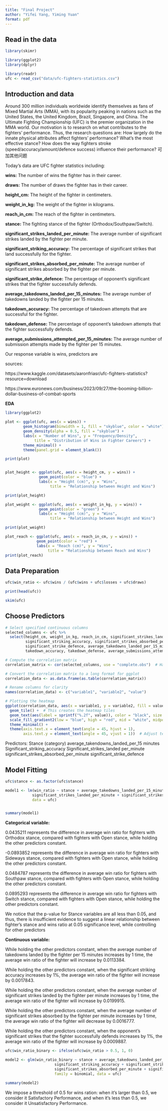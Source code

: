 ```yaml
---
title: "Final Project"
author: "Yifei Yang, Yiming Yuan"
format: pdf
---
```


## Read in the data

```r

library(skimr)

library(ggplot2)
library(dplyr)

library(readr)
ufc <- read_csv("data/ufc-fighters-statistics.csv")

```

## Introduction and data
Around 300 million individuals worldwide identify themselves as fans of Mixed Martial Arts (MMA), with its popularity peaking in nations such as the United States, the United Kingdom, Brazil, Singapore, and China. The Ultimate Fighting Championship (UFC) is the premier organization in the MMA world. Our motivation is to research on what contributes to the fighters' performance. Thus, the research questions are: How largely do the innate physical attributes affect fighters' performance? What's the most effective stance? How does the way fighters stroke (speed/accuracy/amount/defence success) influence their performance? 可加其他问题

Today's data are UFC fighter statistics including:

**wins:** The number of wins the fighter has in their career.

**draws:** The number of draws the fighter has in their career.

**height_cm:** The height of the fighter in centimeters.

**weight_in_kg:** The weight of the fighter in kilograms.

**reach_in_cm:** The reach of the fighter in centimeters.

**stance:** The fighting stance of the fighter (Orthodox/Southpaw/Switch).

**significant_strikes_landed_per_minute:** The average number of significant strikes landed by the fighter per minute.

**significant_striking_accuracy:** The percentage of significant strikes that land successfully for the fighter.

**significant_strikes_absorbed_per_minute:** The average number of significant strikes absorbed by the fighter per minute.

**significant_strike_defence:** The percentage of opponent's significant strikes that the fighter successfully defends.

**average_takedowns_landed_per_15_minutes:** The average number of takedowns landed by the fighter per 15 minutes.

**takedown_accuracy:** The percentage of takedown attempts that are successful for the fighter.

**takedown_defense:** The percentage of opponent's takedown attempts that the fighter successfully defends.

**average_submissions_attempted_per_15_minutes:** The average number of submission attempts made by the fighter per 15 minutes.

Our response variable is wins, predictors are 

sources:

https://www.kaggle.com/datasets/aaronfriasr/ufc-fighters-statistics?resource=download

https://www.euronews.com/business/2023/09/27/the-booming-billion-dollar-business-of-combat-sports

**EDA**

```r
library(ggplot2)

plot <- ggplot(ufc, aes(x = wins)) +
        geom_histogram(binwidth = 1, fill = "skyblue", color = "white") +
        geom_density(alpha = 0.5, fill = "skyblue") +
        labs(x = "Number of Wins", y = "Frequency/Density",
             title = "Distribution of Wins in Fighter Careers") +
        theme_minimal() +
        theme(panel.grid = element_blank())  

print(plot)


plot_height <- ggplot(ufc, aes(x = height_cm, y = wins)) +
               geom_point(color = "blue") +
               labs(x = "Height (cm)", y = "Wins", 
                    title = "Relationship between Height and Wins")

print(plot_height)

plot_weight <- ggplot(ufc, aes(x = weight_in_kg, y = wins)) +
               geom_point(color = "green") +
               labs(x = "Height (cm)", y = "Wins", 
                    title = "Relationship between Height and Wins")

print(plot_weight)

plot_reach <- ggplot(ufc, aes(x = reach_in_cm, y = wins)) +
              geom_point(color = "red") +
              labs(x = "Reach (cm)", y = "Wins", 
                   title = "Relationship between Reach and Wins")
print(plot_reach)

```
## Data Preparation

```r
ufc$win_ratio <- ufc$wins / (ufc$wins + ufc$losses + ufc$draws)

print(head(ufc))

skim(ufc)

```
## Choose Predictors

```r
# Select specified continuous columns
selected_columns <- ufc %>%
  select(height_cm, weight_in_kg, reach_in_cm, significant_strikes_landed_per_minute,
         significant_striking_accuracy, significant_strikes_absorbed_per_minute,
         significant_strike_defence, average_takedowns_landed_per_15_minutes,
         takedown_accuracy, takedown_defense, average_submissions_attempted_per_15_minutes, win_ratio)

# Compute the correlation matrix
correlation_matrix <- cor(selected_columns, use = "complete.obs")  # Handles NA by excluding

# Convert the correlation matrix to a long format for ggplot
correlation_data <- as.data.frame(as.table(correlation_matrix))

# Rename columns for clarity
names(correlation_data) <- c("variable1", "variable2", "value")

# Plotting the heatmap
ggplot(correlation_data, aes(x = variable1, y = variable2, fill = value)) +
  geom_tile() +  # This creates the heatmap tiles
  geom_text(aes(label = sprintf("%.2f", value)), color = "black", size = 3) +  # Adds text labels
  scale_fill_gradient2(low = "blue", high = "red", mid = "white", midpoint = 0, limit = c(-1,1), space = "Lab", name="Correlation") +
  theme_minimal() + 
  theme(axis.text.x = element_text(angle = 45, hjust = 1),
        axis.text.y = element_text(angle = 45, vjust = 1))  # Adjust text alignment if necessary

```

Predictors:
Stance (category)
average_takendowns_landed_per_15 minutes
Significant_striking_accuracy
Significant_strikes_landed per_minute
significant_strikes_absorbed_per_minute
significant_strike_defence

## Model Fitting

```r

ufc$stance <- as.factor(ufc$stance)

model1 <- lm(win_ratio ~ stance + average_takedowns_landed_per_15_minutes + significant_striking_accuracy +
            significant_strikes_landed_per_minute + significant_strikes_absorbed_per_minute + significant_strike_defence, 
            data = ufc)


summary(model1)

```
**Categorical variable:**

0.0435211 represents the difference in average win ratio for fighters with Orthodox stance, compared with fighters with Open stance, while holding the other predictors constant.

-0.0893852 represents the difference in average win ratio for fighters with Sideways stance, compared with fighters with Open stance, while holding the other predictors constant.

0.0484787 represents the difference in average win ratio for fighters with Southpaw stance, compared with fighters with Open stance, while holding the other predictors constant.

0.0895293 represents the difference in average win ratio for fighters with Switch stance, compared with fighters with Open stance, while holding the other predictors constant.

We notice that the p-value for Stance variables are all less than 0.05, and thus, there is insufficient evidence to suggest a linear relationship between fighter's stance and wins ratio at 0.05 significance level, while controlling for other predictors 



**Continuous variable:**

While holding the other predictors constant, when the average number of takedowns landed by the fighter per 15 minutes increases by 1 time, the average win ratio of the fighter will increase by 0.0113384.

While holding the other predictors constant, when the significant striking accuracy increases by 1%, the average win ratio of the fighter will increase by 0.0017843.

While holding the other predictors constant, when the average number of significant strikes landed by the fighter per minute increases by 1 time, the average win ratio of the fighter will increase by 0.0199915.

While holding the other predictors constant, when the average number of significant strikes absorbed by the fighter per minute increases by 1 time, the average win ratio of the fighter will decrease by 0.0016777.

While holding the other predictors constant, when the opponent's significant strikes that the fighter successfully defends increases by 1%, the average win ratio of the fighter will increase by 0.0009887.



```r
ufc$win_ratio_binary <- ifelse(ufc$win_ratio > 0.5, 1, 0)

model2 <- glm(win_ratio_binary ~ stance + average_takedowns_landed_per_15_minutes + 
                      significant_striking_accuracy + significant_strikes_landed_per_minute + 
                      significant_strikes_absorbed_per_minute + significant_strike_defence, 
                      family = binomial, data = ufc)

summary(model2)
```
We impose a threshold of 0.5 for wins ration: when it's larger than 0.5, we consider it Satisfactory Performance, and when it's less than 0.5, we consider it Unsatisfactory Performance. 



